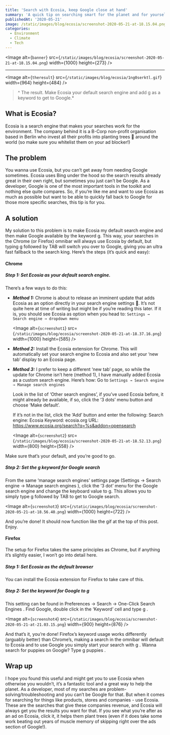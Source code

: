 ```yaml
---
title: 'Search with Ecosia, keep Google close at hand'
summary: 'A quick tip on searching smart for the planet and for yourself'
publishedAt: '2020-05-21'
image: /static/images/blog/ecosia/screenshot-2020-05-21-at-18.15.04.png
categories:
  - Environment
  - Climate
  - Tech
---
```


<Image
  alt={`banner`}
  src={`/static/images/blog/ecosia/screenshot-2020-05-21-at-18.15.04.png`}
  width={1000}
  height={273}
/>

- - -
<Image
  alt={`theresult`}
  src={`/static/images/blog/ecosia/1ng0serktl.gif`}
  width={964}
  height={484}
/>

> ^ The result. Make Ecosia your default search engine and add g  as a keyword to get to Google.*

## What is Ecosia?

Ecosia is a search engine that makes your searches work for the environment. The company behind it is a B-Corp non-profit organisation based in Berlin who invest all their profits into planting trees 🌳 around the world (so make sure you whitelist them on your ad blocker!)

## The problem

You wanna use Ecosia, but you can’t get away from needing Google sometimes.
Ecosia uses Bing under the hood so the search results already great in their own right, but sometimes you just can’t be Google. As a developer, Google is one of the most important tools in the toolkit and nothing else quite compares. So, if you’re like me and want to use Ecosia as much as possible but want to be able to quickly fall back to Google for those more specific searches, this tip is for you.

## A solution

My solution to this problem is to make Ecosia my default search engine and then make Google available by the keyword g. This way, your searches in the Chrome (or Firefox) omnibar will always use Ecosia by default, but typing g followed by TAB will switch you over to Google, giving you an ultra fast fallback to the search king. Here’s the steps (it’s quick and easy):

#### Chrome

##### Step 1: Set Ecosia as your default search engine.

There’s a few ways to do this:

* ***Method 1:*** 
  Chrome is about to release an imminent update that adds Ecosia as an option directly in your search engine settings 👏. It’s not quite here at time of writing but might be if you’re reading this later. If it is, you should see Ecosia as option when you head to:
  `Settings → Search engine → dropdown menu`

  <Image
    alt={`screenshot1`}
    src={`/static/images/blog/ecosia/screenshot-2020-05-21-at-18.37.16.png`}
    width={1000}
    height={585}
  />

* ***Method 2:***
  Install the Ecosia extension for Chrome. This will automatically set your search engine to Ecosia and also set your ‘new tab’ display to an Ecosia page.
* ***Method 3:***
  I prefer to keep a different ‘new tab’ page, so while the update for Chrome isn’t here (method 1), I have manually added Ecosia as a custom search engine. Here’s how:
  Go to `Settings → Search engine → Manage search engines`

  Look in the list of ‘Other search engines’, if you’ve used Ecosia before, it might already be available, if so, click the ‘3 dots’ menu button and choose ‘Make default’.

  If it’s not in the list, click the ‘Add’ button and enter the following:
  Search engine: Ecosia 
  Keyword: ecosia.org 
  URL: https://www.ecosia.org/search?q=%s&addon=opensearch

  <Image
    alt={`screenshot2`}
    src={`/static/images/blog/ecosia/screenshot-2020-05-21-at-18.52.13.png`}
    width={800}
    height={558}
  />

Make sure that’s your default, and you’re good to go.

##### Step 2: Set the g keyword for Google search

From the same ‘manage search engines’ settings page (Settings → Search engine → Manage search engines ), click the ‘3 dot’ menu for the Google search engine and change the keyboard value to g. This allows you to simply type g followed by TAB to get to Google search.

<Image
  alt={`screenshot3`}
  src={`/static/images/blog/ecosia/screenshot-2020-05-21-at-18.56.40.png`}
  width={1000}
  height={722}
/>

And you’re done! It should now function like the gif at the top of this post. Enjoy.

#### Firefox

The setup for Firefox takes the same principles as Chrome, but if anything it’s slightly easier, I won’t go into detail here.

##### Step 1: Set Ecosia as the default browser

You can install the Ecosia extension for Firefox to take care of this.

##### Step 2: Set the keyword for Google to g

This setting can be found in Preferences → Search → One-Click Search Engines .
Find Google, double click in the ‘Keyword’ cell and type g .

<Image
  alt={`screenshot4`}
  src={`/static/images/blog/ecosia/screenshot-2020-05-21-at-21.03.15.png`}
  width={900}
  height={876}
/>

And that’s it, you’re done! Firefox’s keyword usage works differently (arguably better) than Chrome’s, making a search in the omnibar will default to Ecosia and to use Google you simply start your search with g  . Wanna search for puppies on Google?
Type g puppies .

## Wrap up

I hope you found this useful and might get you to use Ecosia when otherwise you wouldn’t, it’s a fantastic tool and a great way to help the planet. 
As a developer, most of my searches are problem-solving/troubleshooting and you can’t be Google for that. But when it comes for searching for things like products, stores and companies - use Ecosia. These are the searches that give these companies revenue, and Ecosia will always get you the results you want for that. If you see what you’re after as an ad on Ecosia, click it, it helps them plant trees (even if it does take some work beating out years of muscle memory of skipping right over the ads section of Google!).